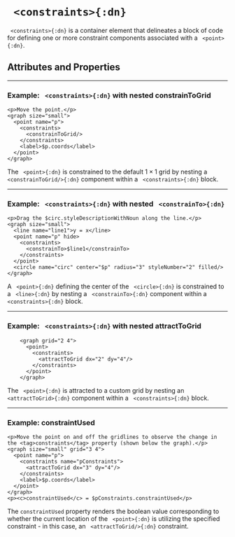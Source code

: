 


# ` <constraints>{:dn}`

` <constraints>{:dn}` is a container element that delineates a block of code for defining one or more constraint components associated with a ` <point>{:dn}`.

## Attributes and Properties 
 <AttrDisplay name='constraints'/> 
 <PropDisplay name='constraints'/>

---

### Example: ` <constraints>{:dn}` with nested <tage>constrainToGrid</tage>


```doenet-editor-horiz
<p>Move the point.</p>
<graph size="small">
  <point name="p">
    <constraints>
      <constrainToGrid/>
    </constraints>
    <label>$p.coords</label>
  </point>
</graph>
```



The ` <point>{:dn}` is constrained to the default $1 \times 1$ grid by nesting a ` <constrainToGrid/>{:dn}` component within a ` <constraints>{:dn}` block.



---

### Example: ` <constraints>{:dn}` with nested ` <constrainTo>{:dn}`


```doenet-editor-horiz
<p>Drag the $circ.styleDescriptionWithNoun along the line.</p>
<graph size="small">
  <line name="line1">y = x</line>
  <point name="p" hide>
    <constraints>
      <constrainTo>$line1</constrainTo>
    </constraints>
  </point>
  <circle name="circ" center="$p" radius="3" styleNumber="2" filled/>
</graph>
```



A ` <point>{:dn}` defining the center of the ` <circle>{:dn}` is constrained to a ` <line>{:dn}` by nesting a ` <constrainTo>{:dn}` component within a ` <constraints>{:dn}` block.



---

### Example: ` <constraints>{:dn}` with nested <tage>attractToGrid</tage>


```doenet-editor-horiz
    <graph grid="2 4">
      <point>
        <constraints>
          <attractToGrid dx="2" dy="4"/>
        </constraints>
      </point>
    </graph>
```



The ` <point>{:dn}` is attracted to a custom grid by nesting an ` <attractToGrid>{:dn}` component within a ` <constraints>{:dn}` block.



---

### Example: constraintUsed


```doenet-editor-horiz
<p>Move the point on and off the gridlines to observe the change in the <tag>constraints</tag> property (shown below the graph).</p>
<graph size="small" grid="3 4">
  <point name="p">
    <constraints name="pConstraints">
      <attractToGrid dx="3" dy="4"/>
    </constraints>
    <label>$p.coords</label>
  </point>
</graph>
<p><c>constraintUsed</c> = $pConstraints.constraintUsed</p>
```



The `constraintUsed` property renders the boolean value corresponding to whether the current location of the ` <point>{:dn}` is utilizing the specified constraint - in this case, an ` <attractToGrid/>{:dn}` constraint.


